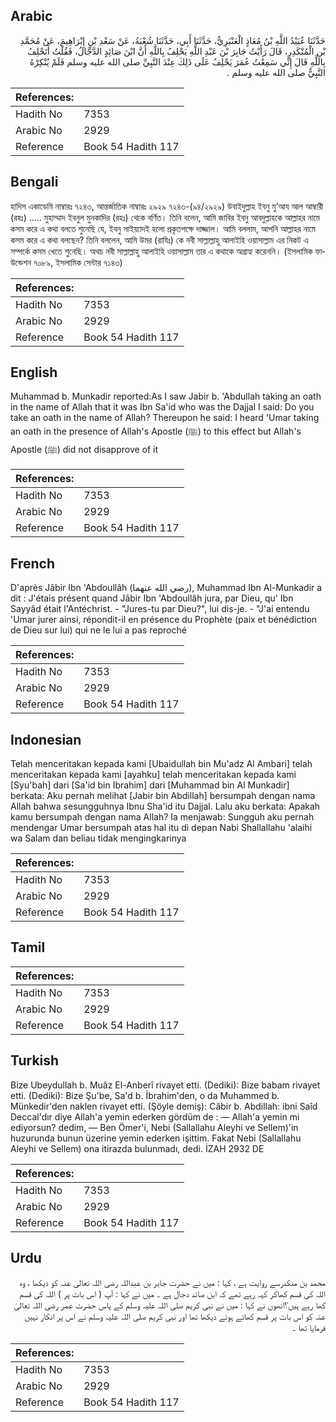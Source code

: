 ## Arabic


<div dir="rtl" lang="ar" style={{fontSize:'larger',backgroundColor:'#f8f9fa',padding:20}}>
حَدَّثَنَا عُبَيْدُ اللَّهِ بْنُ مُعَاذٍ الْعَنْبَرِيُّ، حَدَّثَنَا أَبِي، حَدَّثَنَا شُعْبَةُ، عَنْ سَعْدِ بْنِ إِبْرَاهِيمَ، عَنْ مُحَمَّدِ بْنِ الْمُنْكَدِرِ، قَالَ رَأَيْتُ جَابِرَ بْنَ عَبْدِ اللَّهِ يَحْلِفُ بِاللَّهِ أَنَّ ابْنَ صَائِدٍ الدَّجَّالُ، فَقُلْتُ أَتَحْلِفُ بِاللَّهِ قَالَ إِنِّي سَمِعْتُ عُمَرَ يَحْلِفُ عَلَى ذَلِكَ عِنْدَ النَّبِيِّ صلى الله عليه وسلم فَلَمْ يُنْكِرْهُ النَّبِيُّ صلى الله عليه وسلم ‏.‏
</div>
<div style={{backgroundColor:'#f8f9fa',padding:20, marginBottom: 10}}><table> <thead> <tr> <th>References:</th> <th></th> </tr> </thead> <tbody><tr><td>Hadith No</td><td>7353</td></tr><tr><td>Arabic No</td><td>2929</td></tr><tr><td>Reference</td><td>Book 54 Hadith 117</td></tr></tbody></table></div>

## Bengali


<div dir="ltr" lang="bn" style={{fontSize:'larger',backgroundColor:'#f8f9fa',padding:20}}>
হাদিস একাডেমি নাম্বারঃ ৭২৪৩, আন্তর্জাতিক নাম্বারঃ ২৯২৯ ৭২৪৩-(৯৪/২৯২৯) উবাইদুল্লাহ ইবনু মু’আয আল আম্বারী (রহঃ) ..... মুহাম্মাদ ইবনুল মুনকাদির (রহঃ) থেকে বর্ণিত। তিনি বলেন, আমি জাবির ইবনু আবদুল্লাহকে আল্লাহর নামে কসম করে এ কথা বলতে শুনেছি যে, ইবনু সাইয়্যাদই হলো প্রকৃতপক্ষে দাজ্জাল। আমি বললাম, আপনি আল্লাহর নামে কসম করে এ কথা বলছেন? তিনি বললেন, আমি উমর (রাযিঃ) কে নবী সাল্লাল্লাহু আলাইহি ওয়াসাল্লাম এর নিকট এ সম্পর্কে কসম খেতে শুনেছি। অথচ নবী সাল্লাল্লাহু আলাইহি ওয়াসাল্লাম তার এ কথাকে অগ্রাহ্য করেননি। (ইসলামিক ফাউন্ডেশন ৭০৮৯, ইসলামিক সেন্টার ৭১৪৩)
</div>
<div style={{backgroundColor:'#f8f9fa',padding:20, marginBottom: 10}}><table> <thead> <tr> <th>References:</th> <th></th> </tr> </thead> <tbody><tr><td>Hadith No</td><td>7353</td></tr><tr><td>Arabic No</td><td>2929</td></tr><tr><td>Reference</td><td>Book 54 Hadith 117</td></tr></tbody></table></div>

## English


<div dir="ltr" lang="en" style={{fontSize:'larger',backgroundColor:'#f8f9fa',padding:20}}>
Muhammad b. Munkadir reported:As I saw Jabir b. 'Abdullah taking an oath in the name of Allah that it was Ibn Sa'id who was the Dajjal I said: Do you take an oath in the name of Allah? Thereupon he said: I heard 'Umar taking an oath in the presence of Allah's Apostle (ﷺ) to this effect but Allah's Apostle (ﷺ) did not disapprove of it
</div>
<div style={{backgroundColor:'#f8f9fa',padding:20, marginBottom: 10}}><table> <thead> <tr> <th>References:</th> <th></th> </tr> </thead> <tbody><tr><td>Hadith No</td><td>7353</td></tr><tr><td>Arabic No</td><td>2929</td></tr><tr><td>Reference</td><td>Book 54 Hadith 117</td></tr></tbody></table></div>

## French


<div dir="ltr" lang="fr" style={{fontSize:'larger',backgroundColor:'#f8f9fa',padding:20}}>
D'après Jâbir Ibn 'Abdoullâh (رضي الله عنهما), Muhammad Ibn Al-Munkadir a dit : J'étais présent quand Jâbir Ibn 'Abdoullâh jura, par Dieu, qu' Ibn Sayyâd était l'Antéchrist. - "Jures-tu par Dieu?", lui dis-je. - "J'ai entendu 'Umar jurer ainsi, répondit-il en présence du Prophète (paix et bénédiction de Dieu sur lui) qui ne le lui a pas reproché
</div>
<div style={{backgroundColor:'#f8f9fa',padding:20, marginBottom: 10}}><table> <thead> <tr> <th>References:</th> <th></th> </tr> </thead> <tbody><tr><td>Hadith No</td><td>7353</td></tr><tr><td>Arabic No</td><td>2929</td></tr><tr><td>Reference</td><td>Book 54 Hadith 117</td></tr></tbody></table></div>

## Indonesian


<div dir="ltr" lang="id" style={{fontSize:'larger',backgroundColor:'#f8f9fa',padding:20}}>
Telah menceritakan kepada kami [Ubaidullah bin Mu'adz Al Ambari] telah menceritakan kepada kami [ayahku] telah menceritakan kepada kami [Syu'bah] dari [Sa'id bin Ibrahim] dari [Muhammad bin Al Munkadir] berkata: Aku pernah melihat [Jabir bin Abdillah] bersumpah dengan nama Allah bahwa sesungguhnya Ibnu Sha'id itu Dajjal. Lalu aku berkata: Apakah kamu bersumpah dengan nama Allah? Ia menjawab: Sungguh aku pernah mendengar Umar bersumpah atas hal itu di depan Nabi Shallallahu 'alaihi wa Salam dan beliau tidak mengingkarinya
</div>
<div style={{backgroundColor:'#f8f9fa',padding:20, marginBottom: 10}}><table> <thead> <tr> <th>References:</th> <th></th> </tr> </thead> <tbody><tr><td>Hadith No</td><td>7353</td></tr><tr><td>Arabic No</td><td>2929</td></tr><tr><td>Reference</td><td>Book 54 Hadith 117</td></tr></tbody></table></div>

## Tamil


<div dir="ltr" lang="ta" style={{fontSize:'larger',backgroundColor:'#f8f9fa',padding:20}}>

</div>
<div style={{backgroundColor:'#f8f9fa',padding:20, marginBottom: 10}}><table> <thead> <tr> <th>References:</th> <th></th> </tr> </thead> <tbody><tr><td>Hadith No</td><td>7353</td></tr><tr><td>Arabic No</td><td>2929</td></tr><tr><td>Reference</td><td>Book 54 Hadith 117</td></tr></tbody></table></div>

## Turkish


<div dir="ltr" lang="tr" style={{fontSize:'larger',backgroundColor:'#f8f9fa',padding:20}}>
Bize Ubeydullah b. Muâz El-Anberî rivayet etti. (Dediki): Bize babam rivayet etti. (Dediki): Bize Şu'be, Sa'd b. İbrahim'den, o da Muhammed b. Münkedir'den naklen rivayet etti. (Şöyle demiş): Câbir b. Abdillah: ibni Saîd Deccal'dır diye Allah'a yemin ederken gördüm de : — Allah'a yemin mi ediyorsun? dedim, — Ben Ömer'i, Nebi (Sallallahu Aleyhi ve Sellem)'in huzurunda bunun üzerine yemin ederken işittim. Fakat Nebi (Sallallahu Aleyhi ve Sellem) ona itirazda bulunmadı, dedi. İZAH 2932 DE
</div>
<div style={{backgroundColor:'#f8f9fa',padding:20, marginBottom: 10}}><table> <thead> <tr> <th>References:</th> <th></th> </tr> </thead> <tbody><tr><td>Hadith No</td><td>7353</td></tr><tr><td>Arabic No</td><td>2929</td></tr><tr><td>Reference</td><td>Book 54 Hadith 117</td></tr></tbody></table></div>

## Urdu


<div dir="rtl" lang="ur" style={{fontSize:'larger',backgroundColor:'#f8f9fa',padding:20}}>
محمد بن منکدرسے روایت ہے ، کہا : میں نے حضرت جابر بن عبداللہ رضی اللہ تعالیٰ عنہ کو دیکھا ، وہ اللہ کی قسم کھاکر کہہ رہے تھے کہ ابن صائد دجال ہے ۔ میں نے کہا : آپ ( اس بات پر ) اللہ کی قسم کھا رہے ہیں؟انھوں نے کہا : میں نے نبی کریم صلی اللہ علیہ وسلم کے پاس حضرت عمر رضی اللہ تعالیٰ عنہ کو اس بات پر قسم کھاتے ہوئے دیکھا تھا اور نبی کریم صلی اللہ علیہ وسلم نے اس پر انکار نہیں فرمایا تھا ۔
</div>
<div style={{backgroundColor:'#f8f9fa',padding:20, marginBottom: 10}}><table> <thead> <tr> <th>References:</th> <th></th> </tr> </thead> <tbody><tr><td>Hadith No</td><td>7353</td></tr><tr><td>Arabic No</td><td>2929</td></tr><tr><td>Reference</td><td>Book 54 Hadith 117</td></tr></tbody></table></div>